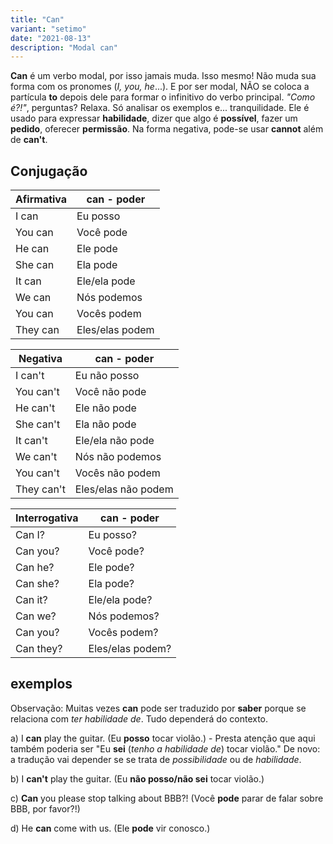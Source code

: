 ```yaml
---
title: "Can"
variant: "setimo"
date: "2021-08-13"
description: "Modal can"
---
```


**Can** é um verbo modal, por isso jamais muda. Isso mesmo! Não muda sua forma com os pronomes (_I, you, he_...). E por ser modal, NÃO se coloca a partícula **to** depois dele para formar o infinitivo do verbo principal. _"Como é?!"_, perguntas? Relaxa. Só analisar os exemplos e... tranquilidade. Ele é usado para expressar **habilidade**, dizer que algo é **possível**, fazer um **pedido**, oferecer **permissão**. Na forma negativa, pode-se usar **cannot** além de **can't**.

## Conjugação

| Afirmativa | can - poder     |
| ---------- | --------------- |
| I can      | Eu posso        |
| You can    | Você pode       |
| He can     | Ele pode        |
| She can    | Ela pode        |
| It can     | Ele/ela pode    |
| We can     | Nós podemos     |
| You can    | Vocês podem     |
| They can   | Eles/elas podem |

| Negativa   | can - poder         |
| ---------- | ------------------- |
| I can't    | Eu não posso        |
| You can't  | Você não pode       |
| He can't   | Ele não pode        |
| She can't  | Ela não pode        |
| It can't   | Ele/ela não pode    |
| We can't   | Nós não podemos     |
| You can't  | Vocês não podem     |
| They can't | Eles/elas não podem |

| Interrogativa | can - poder      |
| ------------- | ---------------- |
| Can I?        | Eu posso?        |
| Can you?      | Você pode?       |
| Can he?       | Ele pode?        |
| Can she?      | Ela pode?        |
| Can it?       | Ele/ela pode?    |
| Can we?       | Nós podemos?     |
| Can you?      | Vocês podem?     |
| Can they?     | Eles/elas podem? |

## exemplos

Observação: Muitas vezes **can** pode ser traduzido por **saber** porque se relaciona com _ter habilidade de_. Tudo dependerá do contexto.

a) I **can** play the guitar. (Eu **posso** tocar violão.) - Presta atenção que aqui também poderia ser "Eu **sei** (_tenho a habilidade de_) tocar violão." De novo: a tradução vai depender se se trata de _possibilidade_ ou de _habilidade_.

b) I **can't** play the guitar. (Eu **não posso/não sei** tocar violão.)

c) **Can** you please stop talking about BBB?! (Você **pode** parar de falar sobre BBB, por favor?!)

d) He **can** come with us. (Ele **pode** vir conosco.)
